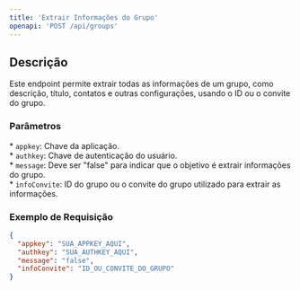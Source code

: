 ```yaml
---
title: 'Extrair Informações do Grupo'
openapi: 'POST /api/groups'
---
```


## Descrição

Este endpoint permite extrair todas as informações de um grupo, como descrição, título, contatos e outras configurações, usando o ID ou o convite do grupo.

### Parâmetros

\* `appkey`: Chave da aplicação.  
\* `authkey`: Chave de autenticação do usuário.  
\* `message`: Deve ser "false" para indicar que o objetivo é extrair informações do grupo.  
\* `infoConvite`: ID do grupo ou o convite do grupo utilizado para extrair as informações.

### Exemplo de Requisição

```json
{
  "appkey": "SUA_APPKEY_AQUI",
  "authkey": "SUA_AUTHKEY_AQUI",
  "message": "false",
  "infoConvite": "ID_OU_CONVITE_DO_GRUPO"
}
